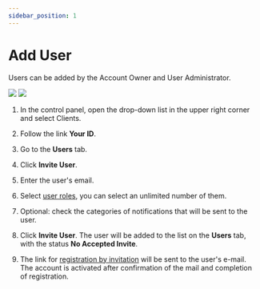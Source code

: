 ```yaml
---
sidebar_position: 1
---
```


# Add User

Users can be added by the Account Owner and User Administrator.

![](../../../img/i-add-site-1.png)
![](../../../img/i-add-site-1.svg)


1. In the control panel, open the drop-down list in the upper right corner and select Clients.

2. Follow the link **Your ID**.

3. Go to the **Users** tab.

4. Click **Invite User**.

5. Enter the user's email.

6. Select [user roles](##), you can select an unlimited number of them.

7. Optional: check the categories of notifications that will be sent to the user.

8. Click **Invite User**. The user will be added to the list on the **Users** tab, with the status **No Accepted Invite**.

9. The link for [registration by invitation](##) will be sent to the user's e-mail. The account is activated after confirmation of the mail and completion of registration.